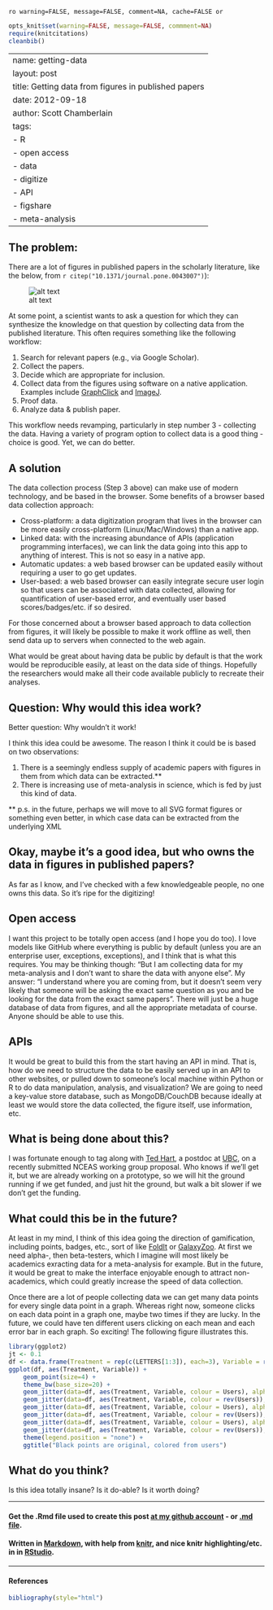 `ro warning=FALSE, message=FALSE, comment=NA, cache=FALSE or`

```r
opts_knit$set(warning=FALSE, message=FALSE, commment=NA)
require(knitcitations)
cleanbib()
````

---
name: getting-data
layout: post
title: Getting data from figures in published papers
date: 2012-09-18
author: Scott Chamberlain
tags: 
- R
- open access
- data
- digitize
- API
- figshare
- meta-analysis
---


## The problem:
There are a lot of figures in published papers in the scholarly literature, like the below, from `r citep("10.1371/journal.pone.0043007")`):  

![alt text](/img/getfig2.png)

At some point, a scientist wants to ask a question for which they can synthesize the knowledge on that question by collecting data from the published literature.  This often requires something like the following workflow:

1. Search for relevant papers (e.g., via Google Scholar).
2. Collect the papers.
3. Decide which are appropriate for inclusion.
4. Collect data from the figures using software on a native application.  Examples include [GraphClick](http://www.arizona-software.ch/graphclick/) and [ImageJ](http://rsbweb.nih.gov/ij/).
5. Proof data. 
6. Analyze data & publish paper. 

This workflow needs revamping, particularly in step number 3 - collecting the data. Having a variety of program option to collect data is a good thing - choice is good. Yet, we can do better.  

## A solution
The data collection process (Step 3 above) can make use of modern technology, and be based in the browser. Some benefits of a browser based data collection approach:

+ Cross-platform: a data digitization program that lives in the browser can be more easily cross-platform (Linux/Mac/Windows) than a native app. 
+ Linked data: with the increasing abundance of APIs (application programming interfaces), we can link the data going into this app to anything of interest.  This is not so easy in a native app. 
+ Automatic updates: a web based browser can be updated easily without requiring a user to go get updates. 
+ User-based: a web based browser can easily integrate secure user login so that users can be associated with data collected, allowing for quantification of user-based error, and eventually user based scores/badges/etc. if so desired.

For those concerned about a browser based approach to data collection from figures, it will likely be possible to make it work offline as well, then send data up to servers when connected to the web again. 

What would be great about having data be public by default is that the work would be reproducible easily, at least on the data side of things. Hopefully the researchers would make all their code available publicly to recreate their analyses. 

## Question: Why would this idea work?
Better question: Why wouldn’t it work!

I think this idea could be awesome.  The reason I think it could be is based on two observations: 

1. There is a seemingly endless supply of academic papers with figures in them from which data can be extracted.**
2. There is increasing use of meta-analysis in science, which is fed by just this kind of data. 

** p.s. in the future, perhaps we will move to all SVG format figures or something even better, in which case data can be extracted from the underlying XML

## Okay, maybe it's a good idea, but who owns the data in figures in published papers?
As far as I know, and I've checked with a few knowledgeable people, no one owns this data. So it's ripe for the digitizing!

## Open access
I want this project to be totally open access (and I hope you do too).  I love models like GitHub where everything is public by default (unless you are an enterprise user, exceptions, exceptions), and I think that is what this requires.  You may be thinking though: "But I am collecting data for my meta-analysis and I don't want to share the data with anyone else".  My answer: "I understand where you are coming from, but it doesn't seem very likely that someone will be asking the exact same question as you and be looking for the data from the exact same papers".  There will just be a huge database of data from figures, and all the appropriate metadata of course.  Anyone should be able to use this.

## APIs
It would be great to build this from the start having an API in mind.  That is, how do we need to structure the data to be easily served up in an API to other websites, or pulled down to someone's local machine within Python or R to do data manipulation, analysis, and visualization?  We are going to need a key-value store database, such as MongoDB/CouchDB because ideally at least we would store the data collected, the figure itself, use information, etc. 

## What is being done about this?
I was fortunate enough to tag along with [Ted Hart](http://emhart.github.com/), a postdoc at [UBC](PUTINLINKHERE), on a recently submitted NCEAS working group proposal. Who knows if we'll get it, but we are already working on a prototype, so we will hit the ground running if we get funded, and just hit the ground, but walk a bit slower if we don't get the funding. 

## What could this be in the future?
At least in my mind, I think of this idea going the direction of gamification, including points, badges, etc., sort of like [FoldIt](http://fold.it/portal/) or [GalaxyZoo](http://www.galaxyzoo.org/).  At first we need alpha-, then beta-testers, which I imagine will most likely be academics exracting data for a meta-analysis for example.  But in the future, it would be great to make the interface enjoyable enough to attract non-academics, which could greatly increase the speed of data collection. 

Once there are a lot of people collecting data we can get many data points for every single data point in a graph.  Whereas right now, someone clicks on each data point in a graph one, maybe two times if they are lucky.  In the future, we could have ten different users clicking on each mean and each error bar in each graph.  So exciting!  The following figure illustrates this. 

```r
library(ggplot2)
jt <- 0.1
df <- data.frame(Treatment = rep(c(LETTERS[1:3]), each=3), Variable = rnorm(9), Users = rep(c(LETTERS[1:3]), 3))
ggplot(df, aes(Treatment, Variable)) + 
	geom_point(size=4) + 
	theme_bw(base_size=20) + 
	geom_jitter(data=df, aes(Treatment, Variable, colour = Users), alpha = 0.5, size = 5, position=position_jitter(jt,jt)) +
	geom_jitter(data=df, aes(Treatment, Variable, colour = rev(Users)), alpha = 0.5, size = 5, position=position_jitter(jt,jt)) +
	geom_jitter(data=df, aes(Treatment, Variable, colour = Users), alpha = 0.5, size = 5, position=position_jitter(jt,jt)) +
	geom_jitter(data=df, aes(Treatment, Variable, colour = rev(Users)), alpha = 0.5, size = 5, position=position_jitter(jt,jt)) + 
	geom_jitter(data=df, aes(Treatment, Variable, colour = Users), alpha = 0.5, size = 5, position=position_jitter(jt,jt)) +
	geom_jitter(data=df, aes(Treatment, Variable, colour = rev(Users)), alpha = 0.5, size = 5, position=position_jitter(jt,jt)) +
	theme(legend.position = "none") + 
	ggtitle("Black points are original, colored from users")
````

## What do you think?
Is this idea totally insane?  Is it do-able?  Is it worth doing?

*********
#### Get the .Rmd file used to create this post [at my github account](https://github.com/SChamberlain/schamberlain.github.com/blob/master/_drafts/2012-09-18-getting-data.Rmd) - or [.md file](https://github.com/SChamberlain/schamberlain.github.com/tree/master/_posts/2012-09-18-getting-data.md).

#### Written in [Markdown](http://daringfireball.net/projects/markdown/), with help from [knitr](http://yihui.name/knitr/), and nice knitr highlighting/etc. in in [RStudio](http://rstudio.org/).

*********
#### References
```r
bibliography(style="html")
````